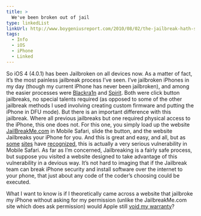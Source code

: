 ```yaml
---
title: >
  We've been broken out of jail
type: linkedList
linkUrl: http://www.boygeniusreport.com/2010/08/02/the-jailbreak-hath-set-you-free-ios-4-jailbroken
tags:
  - Info
  - iOS
  - iPhone
  - Linked
---
```


So iOS 4 (4.0.1) has been Jailbroken on all devices now. As a matter of fact, it’s the most painless jailbreak process I’ve seen. I’ve jailbroken iPhones in my day (though my current iPhone has never been jailbroken), and among the easier processes were [Blackra1n](http://blackra1n.com/) and [Spirit](http://spiritjb.com/). Both were click button jailbreaks, no special talents required (as opposed to some of the other jailbreak methods I used involving creating custom firmware and putting the iPhone in DFU mode). But there is an important difference with this jailbreak. Where all previous jailbreaks but one required physical access to the iPhone, this one does not. For this one, you simply load up the website [JailBreakMe.com](http://www.jailbreakme.com/) in Mobile Safari, slide the button, and the website Jailbreaks your iPhone for you. And this is great and easy, and all, but as [some](http://9to5mac.com/node/20643) [sites](http://www.boygeniusreport.com/2010/08/02/new-iphone-jailbreakme-com-method-allows-for-malicious-phone-access/) have [recognized](http://www.tipb.com/2010/08/02/jailbreak-exploits-maliciousness/), this is actually a very serious vulnerability in Mobile Safari. As far as I’m concerned, Jailbreaking is a fairly safe process, but suppose you visited a website designed to take advantage of this vulnerability in a devious way. It’s not hard to imaging that if the Jailbreak team can break iPhone security and install software over the internet to your phone, that just about any code of the coder’s choosing could be executed.

What I want to know is if I theoretically came across a website that jailbroke my iPhone without asking for my permission (unlike the JailbreakMe.com site which does ask permission) would Apple still [void my warranty](http://www.cultofmac.com/apples-official-response-to-dmca-jailbreak-exemption-it-voids-your-warranty/52463)?
